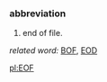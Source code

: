 ===abbreviation===
#{{cattag|computing}} end of file.
''related word:'' [[BOF]], [[EOD]]

[[pl:EOF]]
